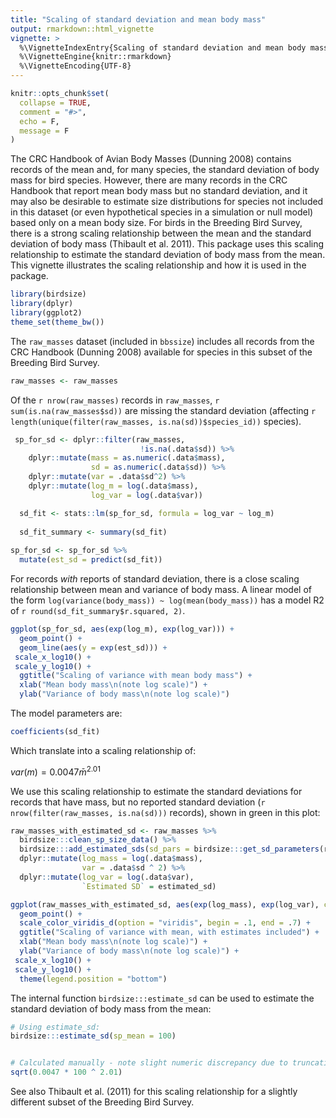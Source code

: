 ```yaml
---
title: "Scaling of standard deviation and mean body mass"
output: rmarkdown::html_vignette
vignette: >
  %\VignetteIndexEntry{Scaling of standard deviation and mean body mass}
  %\VignetteEngine{knitr::rmarkdown}
  %\VignetteEncoding{UTF-8}
---
```


```r
knitr::opts_chunk$set(
  collapse = TRUE,
  comment = "#>",
  echo = F,
  message = F
)
```



The CRC Handbook of Avian Body Masses (Dunning 2008) contains records of the mean and, for many species, the standard deviation of body mass for bird species. However, there are many records in the CRC Handbook that report mean body mass but no standard deviation, and it may also be desirable to estimate size distributions for species not included in this dataset (or even hypothetical species in a simulation or null model) based only on a mean body size. For birds in the Breeding Bird Survey, there is a strong scaling relationship between the mean and the standard deviation of body mass (Thibault et al. 2011). This package uses this scaling relationship to estimate the standard deviation of body mass from the mean. This vignette illustrates the scaling relationship and how it is used in the package. 



```r
library(birdsize)
library(dplyr)
library(ggplot2)
theme_set(theme_bw())
```


The `raw_masses` dataset (included in `bbssize`) includes all records from the CRC Handbook (Dunning 2008) available for species in this subset of the Breeding Bird Survey. 

```r
raw_masses <- raw_masses
```

Of the `r nrow(raw_masses)` records in `raw_masses`, `r sum(is.na(raw_masses$sd))` are missing the standard deviation (affecting `r length(unique(filter(raw_masses, is.na(sd))$species_id))` species).


```r

 sp_for_sd <- dplyr::filter(raw_masses,
                             !is.na(.data$sd)) %>%
    dplyr::mutate(mass = as.numeric(.data$mass),
                  sd = as.numeric(.data$sd)) %>%
    dplyr::mutate(var = .data$sd^2) %>%
    dplyr::mutate(log_m = log(.data$mass),
                  log_var = log(.data$var))

  sd_fit <- stats::lm(sp_for_sd, formula = log_var ~ log_m)
  
  sd_fit_summary <- summary(sd_fit)
  
sp_for_sd <- sp_for_sd %>%
  mutate(est_sd = predict(sd_fit))

```


For records *with* reports of standard deviation, there is a close scaling relationship between mean and variance of body mass. A linear model of the form `log(variance(body_mass)) ~ log(mean(body_mass))` has a model R2 of `r round(sd_fit_summary$r.squared, 2)`.


```r

ggplot(sp_for_sd, aes(exp(log_m), exp(log_var))) + 
  geom_point() + 
  geom_line(aes(y = exp(est_sd))) +
 scale_x_log10() +
 scale_y_log10() +
  ggtitle("Scaling of variance with mean body mass") +
  xlab("Mean body mass\n(note log scale)") +
  ylab("Variance of body mass\n(note log scale)")


```

The model parameters are:

```r

coefficients(sd_fit)

```


Which translate into a scaling relationship of:

$var(m) = 0.0047\bar{m}^{2.01}$


We use this scaling relationship to estimate the standard deviations for records that have mass, but no reported standard deviation (`r nrow(filter(raw_masses, is.na(sd)))` records), shown in green in this plot:


```r

raw_masses_with_estimated_sd <- raw_masses %>%
  birdsize:::clean_sp_size_data() %>%
  birdsize:::add_estimated_sds(sd_pars = birdsize:::get_sd_parameters(raw_masses)) %>%
  dplyr::mutate(log_mass = log(.data$mass),
                var = .data$sd ^ 2) %>%
  dplyr::mutate(log_var = log(.data$var),
                `Estimated SD` = estimated_sd)

ggplot(raw_masses_with_estimated_sd, aes(exp(log_mass), exp(log_var), color = `Estimated SD`)) +
  geom_point() +
  scale_color_viridis_d(option = "viridis", begin = .1, end = .7) +
  ggtitle("Scaling of variance with mean, with estimates included") +
  xlab("Mean body mass\n(note log scale)") +
  ylab("Variance of body mass\n(note log scale)") +
 scale_x_log10() +
 scale_y_log10() +
  theme(legend.position = "bottom")

```


The internal function `birdsize:::estimate_sd` can be used to estimate the standard deviation of body mass from the mean:

```r

# Using estimate_sd:
birdsize:::estimate_sd(sp_mean = 100)


# Calculated manually - note slight numeric discrepancy due to truncating parameters:
sqrt(0.0047 * 100 ^ 2.01)

```


See also Thibault et al. (2011) for this scaling relationship for a slightly different subset of the Breeding Bird Survey. 


